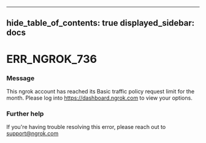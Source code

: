 

---
hide_table_of_contents: true
displayed_sidebar: docs
---


# ERR_NGROK_736

### Message
This ngrok account has reached its Basic traffic policy request limit for the month. Please log into https://dashboard.ngrok.com to view your options.

<ErrorDetails error="err_ngrok_736" />



### Further help
If you're having trouble resolving this error, please reach out to [support@ngrok.com](mailto:support@ngrok.com?subject=Help%20with%20ERR_NGROK_736)

